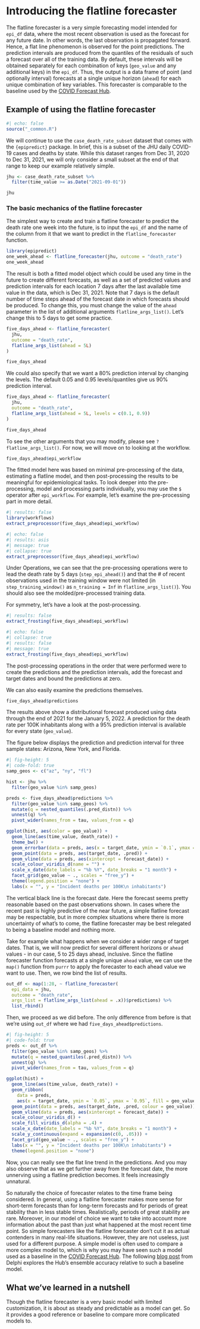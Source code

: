# Introducing the flatline forecaster

The flatline forecaster is a very simple forecasting model intended for `epi_df` data, where the most recent observation is used as the forecast for any future date. In other words, the last observation is propagated forward. Hence, a flat line phenomenon is observed for the point predictions. The prediction intervals are produced from the quantiles of the residuals of such a forecast over all of the training data. By default, these intervals will be obtained separately for each combination of keys (`geo_value` and any additional keys) in the `epi_df`. Thus, the output is a data frame of point (and optionally interval) forecasts at a single unique horizon (`ahead`) for each unique combination of key variables. This forecaster is comparable to the baseline used by the [COVID Forecast Hub](https://covid19forecasthub.org).

## Example of using the flatline forecaster

```r
#| echo: false
source("_common.R")
```


We will continue to use the `case_death_rate_subset` dataset that comes with the
`{epipredict}` package. In brief, this is a subset of the JHU daily COVID-19 cases
and deaths by state. While this dataset ranges from Dec 31, 2020 to Dec 31, 
2021, we will only consider a small subset at the end of that range to keep our
example relatively simple.

```r
jhu <- case_death_rate_subset %>%
  filter(time_value >= as.Date("2021-09-01"))

jhu
```

### The basic mechanics of the flatline forecaster

The simplest way to create and train a flatline forecaster to predict the death rate one week into the future, is to input the `epi_df` and the name of 
the column from it that we want to predict in the `flatline_forecaster` function.

```r
library(epipredict)
one_week_ahead <- flatline_forecaster(jhu, outcome = "death_rate")
one_week_ahead
```

The result is both a fitted model object which could be used any time in the 
future to create different forecasts, as well as a set of predicted values and
prediction intervals for each location 7 days after the last available time
value in the data, which is Dec 31, 2021. Note that 7 days is the default
number of time steps ahead of the forecast date in which forecasts should be
produced. To change this, you must change the value of the `ahead` parameter
in the list of additional arguments `flatline_args_list()`. Let's change this
to 5 days to get some practice.

```r
five_days_ahead <- flatline_forecaster(
  jhu, 
  outcome = "death_rate",
  flatline_args_list(ahead = 5L)
)

five_days_ahead
```

We could also specify that we want a 80% prediction interval by changing the 
levels. The default 0.05 and 0.95 levels/quantiles give us 90% prediction 
interval.

```r
five_days_ahead <- flatline_forecaster(
  jhu, 
  outcome = "death_rate",
  flatline_args_list(ahead = 5L, levels = c(0.1, 0.9))
)

five_days_ahead
```

To see the other arguments that you may modify, please see `?flatline_args_list()`. For now, we will move on to looking at the workflow.

```r
five_days_ahead$epi_workflow
```

The fitted model here was based on minimal pre-processing of the data, 
estimating a flatline model, and then post-processing the results to be 
meaningful for epidemiological tasks. To look deeper into the pre-processing, 
model and processing parts individually, you may use the `$` operator after `epi_workflow`. For example, let's examine the pre-processing part in more detail.

```r
#| results: false
library(workflows)
extract_preprocessor(five_days_ahead$epi_workflow)
```

```r
#| echo: false
#| results: asis
#| message: true
#| collapse: true
extract_preprocessor(five_days_ahead$epi_workflow)
```


Under Operations, we can see that the pre-processing operations were to lead the
death rate by 5 days (`step_epi_ahead()`) and that the \# of recent observations
used in the training window were not limited (in `step_training_window()` as
`n_training = Inf` in `flatline_args_list()`). You should also see the
molded/pre-processed training data.

For symmetry, let's have a look at the post-processing.

```r
#| results: false
extract_frosting(five_days_ahead$epi_workflow)
```

```r
#| echo: false
#| collapse: true
#| results: false
#| message: true
extract_frosting(five_days_ahead$epi_workflow)
```


The post-processing operations in the order that were performed were to create the predictions and the prediction intervals, add the forecast and target dates and bound the predictions at zero.

We can also easily examine the predictions themselves.

```r
five_days_ahead$predictions
```

The results above show a distributional forecast produced using data through the end of 2021 for the January 5, 2022. A prediction for the death rate per 100K inhabitants along with a 95% prediction interval is available for every state (`geo_value`).

The figure below displays the prediction and prediction interval for three sample states: Arizona, New York, and Florida.

```r
#| fig-height: 5
#| code-fold: true
samp_geos <- c("az", "ny", "fl")

hist <- jhu %>% 
  filter(geo_value %in% samp_geos)

preds <- five_days_ahead$predictions %>% 
  filter(geo_value %in% samp_geos) %>% 
  mutate(q = nested_quantiles(.pred_distn)) %>% 
  unnest(q) %>%
  pivot_wider(names_from = tau, values_from = q)

ggplot(hist, aes(color = geo_value)) +
  geom_line(aes(time_value, death_rate)) +
  theme_bw() +
  geom_errorbar(data = preds, aes(x = target_date, ymin = `0.1`, ymax = `0.9`)) +
  geom_point(data = preds, aes(target_date, .pred)) +
  geom_vline(data = preds, aes(xintercept = forecast_date)) +
  scale_colour_viridis_d(name = "") +
  scale_x_date(date_labels = "%b %Y", date_breaks = "1 month") +
  facet_grid(geo_value ~ ., scales = "free_y") +
  theme(legend.position = "none") +
  labs(x = "", y = "Incident deaths per 100K\n inhabitants") 
```

The vertical black line is the forecast date. Here the forecast seems pretty reasonable based on the past observations shown. In cases where the recent past is highly predictive of the near future, a simple flatline forecast may be respectable, but in more complex situations where there is more uncertainty of what's to come, the flatline forecaster may be best relegated to being a baseline model and nothing more.

Take for example what happens when we consider a wider range of target dates. That is, we will now predict for several different horizons or `ahead` values - in our case, 5 to 25 days ahead, inclusive. Since the flatline forecaster function forecasts at a single unique `ahead` value, we can use the `map()` function from `purrr` to apply the forecaster to each ahead value we want to use. Then, we row bind the list of results.

```r
out_df <- map(1:28, ~ flatline_forecaster(
  epi_data = jhu, 
  outcome = "death_rate",
  args_list = flatline_args_list(ahead = .x))$predictions) %>% 
  list_rbind()
```

Then, we proceed as we did before. The only difference from before is that we're using `out_df` where we had `five_days_ahead$predictions`.

```r
#| fig-height: 5
#| code-fold: true
preds <- out_df %>% 
  filter(geo_value %in% samp_geos) %>% 
  mutate(q = nested_quantiles(.pred_distn)) %>% 
  unnest(q) %>%
  pivot_wider(names_from = tau, values_from = q)

ggplot(hist) +
  geom_line(aes(time_value, death_rate)) +
  geom_ribbon(
    data = preds, 
    aes(x = target_date, ymin = `0.05`, ymax = `0.95`, fill = geo_value)) +
  geom_point(data = preds, aes(target_date, .pred, colour = geo_value)) +
  geom_vline(data = preds, aes(xintercept = forecast_date)) +
  scale_colour_viridis_d() +
  scale_fill_viridis_d(alpha = .4) +
  scale_x_date(date_labels = "%b %Y", date_breaks = "1 month") +
  scale_y_continuous(expand = expansion(c(0, .05))) +
  facet_grid(geo_value ~ ., scales = "free_y") +
  labs(x = "", y = "Incident deaths per 100K\n inhabitants") +
  theme(legend.position = "none")
```

Now, you can really see the flat line trend in the predictions. And you may also observe that as we get further away from the forecast date, the more unnerving using a flatline prediction becomes. It feels increasingly unnatural.

So naturally the choice of forecaster relates to the time frame being considered. In general, using a flatline forecaster makes more sense for short-term forecasts than for long-term forecasts and for periods of great stability than in less stable times. Realistically, periods of great stability are rare. Moreover, in our model of choice we want to take into account more information about the past than just what happened at the most recent time point. So simple forecasters like the flatline forecaster don't cut it as actual contenders in many real-life situations. However, they are not useless, just used for a different purpose. A simple model is often used to compare a more complex model to, which is why you may have seen such a model used as a baseline in the [COVID Forecast Hub](https://covid19forecasthub.org). The following [blog post](https://delphi.cmu.edu/blog/2021/09/30/on-the-predictability-of-covid-19/#ensemble-forecast-performance) from Delphi explores the Hub's ensemble accuracy relative to such a baseline model.

## What we've learned in a nutshell

Though the flatline forecaster is a very basic model with limited customization, it is about as steady and predictable as a model can get. So it provides a good reference or baseline to compare more complicated models to.
